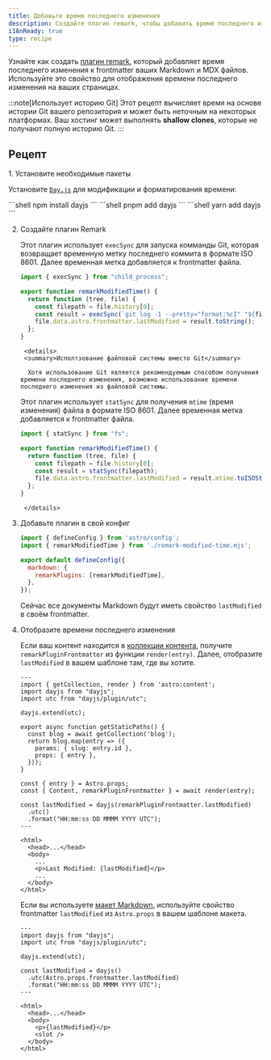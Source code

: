 ```yaml
---
title: Добавьте время последнего изменения
description: Создайте плагин remark, чтобы добавить время последнего изменения к своим Markdown и MDX.
i18nReady: true
type: recipe
---
```


Узнайте как создать [плагин remark](https://github.com/remarkjs/remark), который добавляет время последнего изменения к frontmatter ваших Markdown и MDX файлов. Используйте это свойство для отображения времени последнего изменения на ваших страницах.

:::note[Использует историю Git]
Этот рецепт вычисляет время на основе истории Git вашего репозитория и может быть неточным на некоторых платформах. Ваш хостинг может выполнять **shallow clones**, которые не получают полную историю Git.
:::

## Рецепт

<Steps>
1. Установите необходимые пакеты

   Установите [`Day.js`](https://www.npmjs.com/package/dayjs) для модификации и форматирования времени:

   <PackageManagerTabs>
     <Fragment slot="npm">
       ```shell
       npm install dayjs
       ```
     </Fragment>
     <Fragment slot="pnpm">
       ```shell
       pnpm add dayjs
       ```
     </Fragment>
     <Fragment slot="yarn">
       ```shell
       yarn add dayjs
       ```
     </Fragment>
   </PackageManagerTabs>

2. Создайте плагин Remark

    Этот плагин использует `execSync` для запуска комманды Git, которая возвращает временную метку последнего коммита в формате ISO 8601. Далее временная метка добавляется к frontmatter файла.

     ```js title="remark-modified-time.mjs"
     import { execSync } from "child_process";

     export function remarkModifiedTime() {
       return function (tree, file) {
         const filepath = file.history[0];
         const result = execSync(`git log -1 --pretty="format:%cI" "${filepath}"`);
         file.data.astro.frontmatter.lastModified = result.toString();
       };
     }
     ```
		<details>
		<summary>Исполтзование файловой системы вместо Git</summary>

		 Хотя использование Git является рекомендуемым способом получения времени последнего изменения, возможно использование времени последнего изменения из файловой системы.
     Этот плагин использует `statSync` для получения `mtime` (время изменения) файла в формате ISO 8601. Далее временная метка добавляется к  frontmatter файла.
     
     ```js title="remark-modified-time.mjs"
     import { statSync } from "fs";

     export function remarkModifiedTime() {
       return function (tree, file) {
         const filepath = file.history[0];
         const result = statSync(filepath);
         file.data.astro.frontmatter.lastModified = result.mtime.toISOString();
       };
     }
     ```
		</details>

3. Добавьте плагин в свой конфиг

   ```js title="astro.config.mjs"
   import { defineConfig } from 'astro/config';
   import { remarkModifiedTime } from './remark-modified-time.mjs';

   export default defineConfig({
     markdown: {
       remarkPlugins: [remarkModifiedTime],
     },
   });
   ```

   Сейчас все документы Markdown будут иметь свойство `lastModified` в своём frontmatter.

4. Отобразите времени последнего изменения

   Если ваш контент находится в [коллекции контента](/ru/guides/content-collections/), получите `remarkPluginFrontmatter` из функции `render(entry)`. Далее, отобразите `lastModified` в вашем шаблоне там, где вы хотите.

   ```astro title="src/pages/posts/[slug].astro" {3-4,6,17,19-21,28}
   ---
   import { getCollection, render } from 'astro:content';
   import dayjs from "dayjs";
   import utc from "dayjs/plugin/utc";

   dayjs.extend(utc);

   export async function getStaticPaths() {
     const blog = await getCollection('blog');
     return blog.map(entry => ({
       params: { slug: entry.id },
       props: { entry },
     }));
   }

   const { entry } = Astro.props;
   const { Content, remarkPluginFrontmatter } = await render(entry);

   const lastModified = dayjs(remarkPluginFrontmatter.lastModified)
     .utc()
     .format("HH:mm:ss DD MMMM YYYY UTC");
   ---

   <html>
     <head>...</head>
     <body>
       ...
       <p>Last Modified: {lastModified}</p>
       ...
     </body>
   </html>
   ```

   Если вы используете [макет Markdown](/ru/basics/layouts/#markdown-layouts), используйте свойство frontmatter `lastModified` из `Astro.props` в вашем шаблоне макета.

   ```astro title="src/layouts/BlogLayout.astro" {2-3,5,7-9,15}
   ---
   import dayjs from "dayjs";
   import utc from "dayjs/plugin/utc";

   dayjs.extend(utc);

   const lastModified = dayjs()
     .utc(Astro.props.frontmatter.lastModified)
     .format("HH:mm:ss DD MMMM YYYY UTC");
   ---

   <html>
     <head>...</head>
     <body>
       <p>{lastModified}</p>
       <slot />
     </body>
   </html>
   ```
</Steps>
